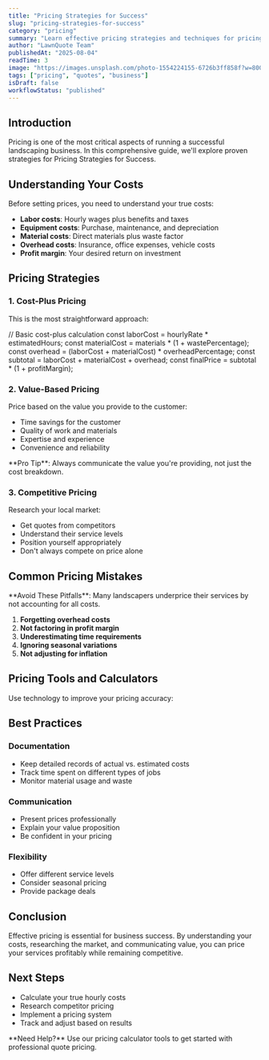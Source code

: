 ```yaml
---
title: "Pricing Strategies for Success"
slug: "pricing-strategies-for-success"
category: "pricing"
summary: "Learn effective pricing strategies and techniques for pricing strategies for success."
author: "LawnQuote Team"
publishedAt: "2025-08-04"
readTime: 3
image: "https://images.unsplash.com/photo-1554224155-6726b3ff858f?w=800&h=400&fit=crop"
tags: ["pricing", "quotes", "business"]
isDraft: false
workflowStatus: "published"
---
```



## Introduction

Pricing is one of the most critical aspects of running a successful landscaping business. In this comprehensive guide, we'll explore proven strategies for Pricing Strategies for Success.

## Understanding Your Costs

Before setting prices, you need to understand your true costs:

- **Labor costs**: Hourly wages plus benefits and taxes
- **Equipment costs**: Purchase, maintenance, and depreciation
- **Material costs**: Direct materials plus waste factor
- **Overhead costs**: Insurance, office expenses, vehicle costs
- **Profit margin**: Your desired return on investment

## Pricing Strategies

### 1. Cost-Plus Pricing

This is the most straightforward approach:

<CodeBlock language="javascript">
// Basic cost-plus calculation
const laborCost = hourlyRate * estimatedHours;
const materialCost = materials * (1 + wastePercentage);
const overhead = (laborCost + materialCost) * overheadPercentage;
const subtotal = laborCost + materialCost + overhead;
const finalPrice = subtotal * (1 + profitMargin);
</CodeBlock>

### 2. Value-Based Pricing

Price based on the value you provide to the customer:

- Time savings for the customer
- Quality of work and materials
- Expertise and experience
- Convenience and reliability

<Callout type="tip">
**Pro Tip**: Always communicate the value you're providing, not just the cost breakdown.
</Callout>

### 3. Competitive Pricing

Research your local market:

- Get quotes from competitors
- Understand their service levels
- Position yourself appropriately
- Don't always compete on price alone

## Common Pricing Mistakes

<Callout type="warning">
**Avoid These Pitfalls**: Many landscapers underprice their services by not accounting for all costs.
</Callout>

1. **Forgetting overhead costs**
2. **Not factoring in profit margin**
3. **Underestimating time requirements**
4. **Ignoring seasonal variations**
5. **Not adjusting for inflation**

## Pricing Tools and Calculators

Use technology to improve your pricing accuracy:

<PricingCalculator 
  title="Basic Landscaping Quote Calculator"
  description="Calculate your quote with labor, materials, and overhead"
/>

## Best Practices

### Documentation
- Keep detailed records of actual vs. estimated costs
- Track time spent on different types of jobs
- Monitor material usage and waste

### Communication
- Present prices professionally
- Explain your value proposition
- Be confident in your pricing

### Flexibility
- Offer different service levels
- Consider seasonal pricing
- Provide package deals

## Conclusion

Effective pricing is essential for business success. By understanding your costs, researching the market, and communicating value, you can price your services profitably while remaining competitive.

## Next Steps

- Calculate your true hourly costs
- Research competitor pricing
- Implement a pricing system
- Track and adjust based on results

<Callout type="info">
**Need Help?** Use our pricing calculator tools to get started with professional quote pricing.
</Callout>